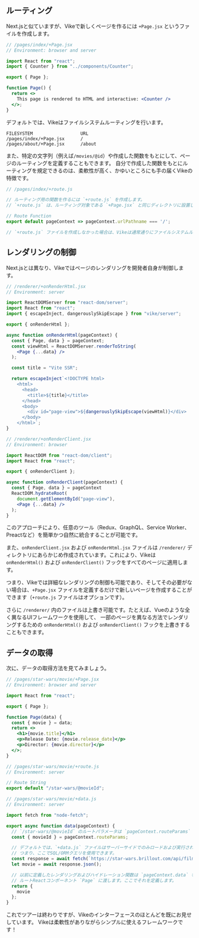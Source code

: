 
## ルーティング

Next.jsと似ていますが、Vikeで新しくページを作るには `+Page.jsx` というファイルを作成します。

```jsx
// /pages/index/+Page.jsx
// Environment: browser and server

import React from "react";
import { Counter } from "../components/Counter";

export { Page };

function Page() {
  return <>
    This page is rendered to HTML and interactive: <Counter />
  </>;
}
```

デフォルトでは、Vikeはファイルシステムルーティングを行います。

```
FILESYSTEM                  URL
/pages/index/+Page.jsx      /
/pages/about/+Page.jsx      /about
```

また、特定の文字列（例えば`/movies/@id`）や作成した関数をもとにして、ページのルーティングを定義することもできます。
自分で作成した関数をもとにルーティングを規定できるのは、柔軟性が高く、かゆいところにも手の届くVikeの特徴です。

```js
// /pages/index/+route.js

// ルーティング用の関数を作るには `+route.js` を作成します。
// `+route.js` は、ルーティング対象である `+Page.jsx` と同じディレクトリに設置してください。

// Route Function
export default pageContext => pageContext.urlPathname === '/';

// `+route.js` ファイルを作成しなかった場合は、Vikeは通常通りにファイルシステムルーティングを行います。

```


## レンダリングの制御

Next.jsとは異なり、Vikeではページのレンダリングを開発者自身が制御します。

```jsx
// /renderer/+onRenderHtml.jsx
// Environment: server

import ReactDOMServer from "react-dom/server";
import React from "react";
import { escapeInject, dangerouslySkipEscape } from "vike/server";

export { onRenderHtml };

async function onRenderHtml(pageContext) {
  const { Page, data } = pageContext;
  const viewHtml = ReactDOMServer.renderToString(
    <Page {...data} />
  );

  const title = "Vite SSR";

  return escapeInject`<!DOCTYPE html>
    <html>
      <head>
        <title>${title}</title>
      </head>
      <body>
        <div id="page-view">${dangerouslySkipEscape(viewHtml)}</div>
      </body>
    </html>`;
}
```

```jsx
// /renderer/+onRenderClient.jsx
// Environment: browser

import ReactDOM from "react-dom/client";
import React from "react";

export { onRenderClient };

async function onRenderClient(pageContext) {
  const { Page, data } = pageContext
  ReactDOM.hydrateRoot(
    document.getElementById("page-view"),
    <Page {...data} />
  );
}
```

このアプローチにより、任意のツール（Redux、GraphQL、Service Worker、Preactなど）を簡単かつ自然に統合することが可能です。

また、`onRenderClient.jsx` および `onRenderHtml.jsx` ファイルは `/renderer/` ディレクトリにあらかじめ作成されています。これにより、Vikeは`onRenderHtml()` および `onRenderClient()` フックをすべてのページに適用します。

つまり、Vikeでは詳細なレンダリングの制御も可能であり、そしてその必要がない場合は、`+Page.jsx` ファイルを定義するだけで新しいページを作成することができます（`+route.js` ファイルはオプションです）。

さらに `/renderer/` 内のファイルは上書き可能です。たとえば、Vueのような全く異なるUIフレームワークを使用して、
一部のページを異なる方法でレンダリングするための `onRenderHtml()` および `onRenderClient()` フックを上書きすることもできます。


## データの取得

次に、データの取得方法を見てみましょう。

```jsx
// /pages/star-wars/movie/+Page.jsx
// Environment: browser and server

import React from "react";

export { Page };

function Page(data) {
  const { movie } = data;
  return <>
    <h1>{movie.title}</h1>
    <p>Release Date: {movie.release_date}</p>
    <p>Director: {movie.director}</p>
  </>;
}
```

```js
// /pages/star-wars/movie/+route.js
// Environment: server

// Route String
export default "/star-wars/@movieId";
```

```js
// /pages/star-wars/movie/+data.js
// Environment: server

import fetch from "node-fetch";

export async function data(pageContext) {
  // `/star-wars/@movieId` のルートパラメータは `pageContext.routeParams` で利用可能
  const { movieId } = pageContext.routeParams;

  // デフォルトでは、`+data.js` ファイルはサーバーサイドでのみロードおよび実行されます。
  // つまり、ここでSQL/ORMクエリを使用できます。
  const response = await fetch(`https://star-wars.brillout.com/api/films/${id}.json`);
  let movie = await response.json();

  // 以前に定義したレンダリングおよびハイドレーション関数は `pageContext.data` を
  // ルートReactコンポーネント `Page` に渡します。ここでそれを定義します。
  return {
    movie
  };
}
```

これでツアーは終わりですが、Vikeのインターフェースのほとんどを既にお見せしています。
Vikeは柔軟性がありながらシンプルに使えるフレームワークです！

<ScaffoldCallToActionTour />
